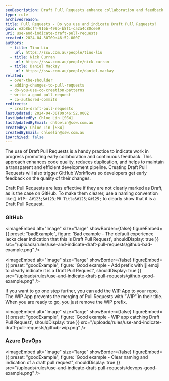 ```yaml
---
seoDescription: Draft Pull Requests enhance collaboration and feedback by indicating work-in-progress, reducing duplication, and maintaining a transparent development pipeline.
type: rule
archivedreason:
title: Pull Requests - Do you use and indicate Draft Pull Requests?
guid: e2b8bcf4-916b-499b-b8f1-ca2a4c80cee9
uri: use-and-indicate-draft-pull-requests
created: 2024-04-30T09:46:52.000Z
authors:
  - title: Tino Liu
    url: https://ssw.com.au/people/tino-liu
  - title: Nick Curran
    url: https://ssw.com.au/people/nick-curran
  - title: Daniel Mackay
    url: https://ssw.com.au/people/daniel-mackay
related:
  - over-the-shoulder
  - adding-changes-to-pull-requests
  - do-you-use-co-creation-patterns
  - write-a-good-pull-request
  - co-authored-commits
redirects:
  - create-draft-pull-requests
lastUpdated: 2024-04-30T09:46:52.000Z
lastUpdatedBy: Chloe Lin [SSW]
lastUpdatedByEmail: chloelin@ssw.com.au
createdBy: Chloe Lin [SSW]
createdByEmail: chloelin@ssw.com.au
isArchived: false
---
```


The use of Draft Pull Requests is a handy practice to indicate work in progress promoting early collaboration and continuous feedback.
This approach enhances code quality, reduces duplication, and helps to maintain a transparent and efficient development pipeline. Creating Draft Pull Requests will also trigger GitHub Workflows so developers get early feedback on the quality of their changes.

Draft Pull Requests are less effective if they are not clearly marked as Draft, as is the case on GitHub. To make them clearer, use a naming convention like `🚧 WIP: &#123;&#123;PR Title&#125;&#125;` to clearly show that it is a Draft Pull Request.

### GitHub

<imageEmbed
  alt="Image"
  size="large"
  showBorder={false}
  figureEmbed={{
    preset: "badExample",
    figure: 'Bad example - The default experience lacks clear indication that this is Draft Pull Request',
    shouldDisplay: true
  }}
  src="/uploads/rules/use-and-indicate-draft-pull-requests/github-bad-example.png"
/>

<imageEmbed
  alt="Image"
  size="large"
  showBorder={false}
  figureEmbed={{
    preset: "goodExample",
    figure: 'Good example - Add prefix with 🚧 emoji to clearly indicate it is a Draft Pull Request',
    shouldDisplay: true
  }}
  src="/uploads/rules/use-and-indicate-draft-pull-requests/github-good-example.png"
/>

If you want to go one step further, you can add the [WIP App](https://github.com/marketplace/wip) to your repo. The WIP App prevents the merging of Pull Requests with "WIP" in their title. When you are ready to go, you just remove the WIP prefix.

<imageEmbed
  alt="Image"
  size="large"
  showBorder={false}
  figureEmbed={{
    preset: "goodExample",
    figure: 'Good example - WIP app catching Draft Pull Request',
    shouldDisplay: true
  }}
  src="/uploads/rules/use-and-indicate-draft-pull-requests/github-wip.png"
/>

### Azure DevOps

<imageEmbed
  alt="Image"
  size="large"
  showBorder={false}
  figureEmbed={{
    preset: "goodExample",
    figure: 'Good example - Clear naming and indication of a draft pull request',
    shouldDisplay: true
  }}
  src="/uploads/rules/use-and-indicate-draft-pull-requests/devops-good-example.png"
/>
